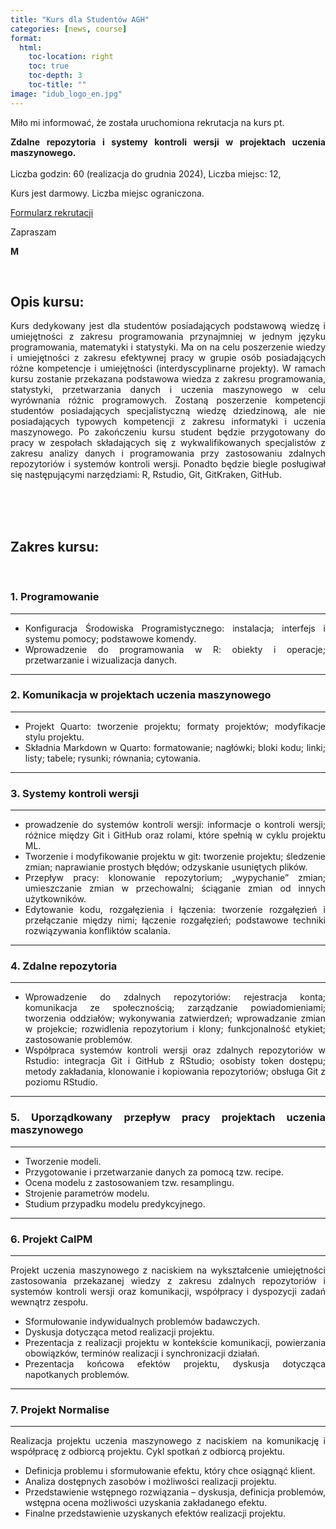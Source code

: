 ---
title: "Kurs dla Studentów AGH"
categories: [news, course]
format: 
  html: 
    toc-location: right
    toc: true
    toc-depth: 3
    toc-title: ""
image: "idub_logo_en.jpg"
---

<div style="text-align: justify">

Miło mi informować, że została uruchomiona rekrutacja na kurs pt.

**Zdalne repozytoria i systemy kontroli wersji w projektach uczenia maszynowego.**\
\
Liczba godzin: 60 (realizacja do grudnia 2024), Liczba miejsc: 12,

Kurs jest darmowy. Liczba miejsc ograniczona.

[Formularz rekrutacji](http://www.cr.agh.edu.pl/kursy/ "IDUB")

Zapraszam

**M**

\

## Opis kursu:

Kurs dedykowany jest dla studentów posiadających podstawową wiedzę i umiejętności z zakresu programowania przynajmniej w jednym języku programowania, matematyki i statystyki. Ma on na celu poszerzenie wiedzy i umiejętności z zakresu efektywnej pracy w grupie osób posiadających różne kompetencje i umiejętności (interdyscyplinarne projekty). W ramach kursu zostanie przekazana podstawowa wiedza z zakresu programowania, statystyki, przetwarzania danych i uczenia maszynowego w celu wyrównania różnic programowych. Zostaną poszerzenie kompetencji studentów posiadających specjalistyczną wiedzę dziedzinową, ale nie posiadających typowych kompetencji z zakresu informatyki i uczenia maszynowego. Po zakończeniu kursu student będzie przygotowany do pracy w zespołach składających się z wykwalifikowanych specjalistów z zakresu analizy danych i programowania przy zastosowaniu zdalnych repozytoriów i systemów kontroli wersji. Ponadto będzie biegle posługiwał się następującymi narzędziami: R, Rstudio, Git, GitKraken, GitHub.

\
\
\

## Zakres kursu:

\

### 1. Programowanie

------------------------------------------------------------------------

-   Konfiguracja Środowiska Programistycznego: instalacja; interfejs i systemu pomocy; podstawowe komendy.
-   Wprowadzenie do programowania w R: obiekty i operacje; przetwarzanie i wizualizacja danych.

------------------------------------------------------------------------

### 2. Komunikacja w projektach uczenia maszynowego

------------------------------------------------------------------------

-   Projekt Quarto: tworzenie projektu; formaty projektów; modyfikacje stylu projektu.\
-   Składnia Markdown w Quarto: formatowanie; nagłówki; bloki kodu; linki; listy; tabele; rysunki; równania; cytowania.

------------------------------------------------------------------------

### 3. Systemy kontroli wersji

------------------------------------------------------------------------

-   prowadzenie do systemów kontroli wersji: informacje o kontroli wersji; różnice między Git i GitHub oraz rolami, które spełnią w cyklu projektu ML.
-   Tworzenie i modyfikowanie projektu w git: tworzenie projektu; śledzenie zmian; naprawianie prostych błędów; odzyskanie usuniętych plików.
-   Przepływ pracy: klonowanie repozytorium; „wypychanie” zmian; umieszczanie zmian w przechowalni; ściąganie zmian od innych użytkowników.
-   Edytowanie kodu, rozgałęzienia i łączenia: tworzenie rozgałęzień i przełączanie między nimi; łączenie rozgałęzień; podstawowe techniki rozwiązywania konfliktów scalania.

------------------------------------------------------------------------

### 4. Zdalne repozytoria

------------------------------------------------------------------------

-   Wprowadzenie do zdalnych repozytoriów: rejestracja konta; komunikacja ze społecznością; zarządzanie powiadomieniami; tworzenia oddziałów; wykonywania zatwierdzeń; wprowadzanie zmian w projekcie; rozwidlenia repozytorium i klony; funkcjonalność etykiet; zastosowanie problemów.
-   Współpraca systemów kontroli wersji oraz zdalnych repozytoriów w Rstudio: integracja Git i GitHub z RStudio; osobisty token dostępu; metody zakładania, klonowanie i kopiowania repozytoriów; obsługa Git z poziomu RStudio.

------------------------------------------------------------------------

### 5. Uporządkowany przepływ pracy projektach uczenia maszynowego

------------------------------------------------------------------------

-   Tworzenie modeli.
-   Przygotowanie i przetwarzanie danych za pomocą tzw. recipe.
-   Ocena modelu z zastosowaniem tzw. resamplingu.
-   Strojenie parametrów modelu.
-   Studium przypadku modelu predykcyjnego.

------------------------------------------------------------------------

### 6. Projekt **CalPM**

------------------------------------------------------------------------

Projekt uczenia maszynowego z naciskiem na wykształcenie umiejętności zastosowania przekazanej wiedzy z zakresu zdalnych repozytoriów i systemów kontroli wersji oraz komunikacji, współpracy i dyspozycji zadań wewnątrz zespołu.

-   Sformułowanie indywidualnych problemów badawczych.
-   Dyskusja dotycząca metod realizacji projektu.
-   Prezentacja z realizacji projektu w kontekście komunikacji, powierzania obowiązków, terminów realizacji i synchronizacji działań.
-   Prezentacja końcowa efektów projektu, dyskusja dotycząca napotkanych problemów.

------------------------------------------------------------------------

### 7. Projekt **Normalise**

------------------------------------------------------------------------

Realizacja projektu uczenia maszynowego z naciskiem na komunikację i współpracę z odbiorcą projektu. Cykl spotkań z odbiorcą projektu.

-   Definicja problemu i sformułowanie efektu, który chce osiągnąć klient.
-   Analiza dostępnych zasobów i możliwości realizacji projektu.
-   Przedstawienie wstępnego rozwiązania – dyskusja, definicja problemów, wstępna ocena możliwości uzyskania zakładanego efektu.
-   Finalne przedstawienie uzyskanych efektów realizacji projektu.
